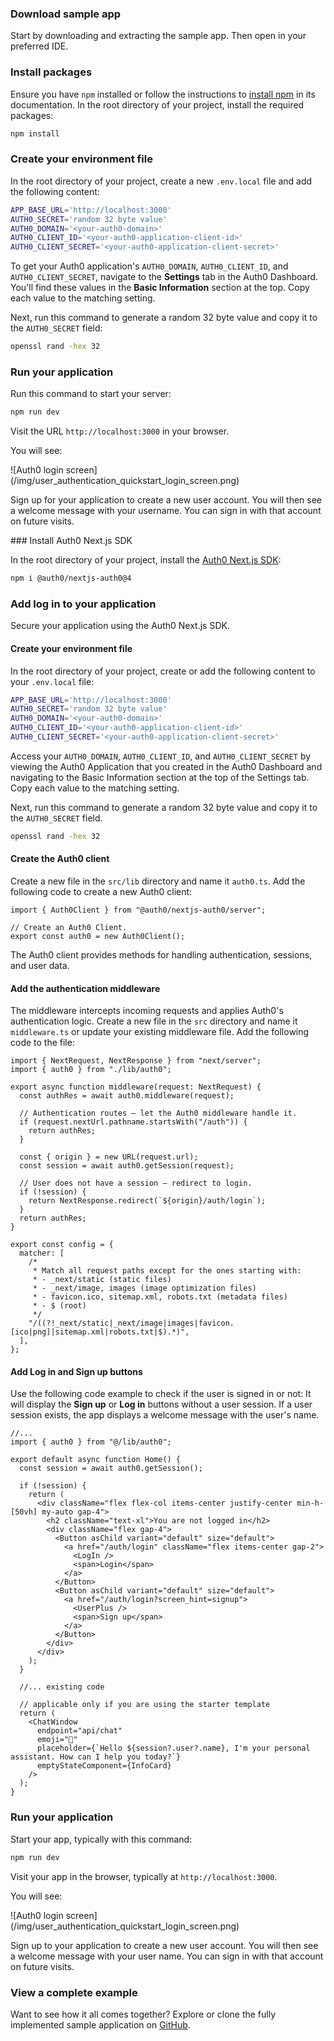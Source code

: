 
<Prerequisites />

<Tabs>
  <Tab
    title="Use sample app (recommended)"
  >
  
### Download sample app
Start by downloading and extracting the sample app. Then open in your preferred IDE.
<DownloadQuickstartButton
  category="authenticate-users"
  framework="vercel-ai-next-js"
/>

### Install packages
Ensure you have `npm` installed or follow the instructions to [install npm](https://docs.npmjs.com/downloading-and-installing-node-js-and-npm) in its documentation.
In the root directory of your project, install the required packages:

```bash wrap lines
npm install
```

### Create your environment file
In the root directory of your project, create a new `.env.local` file and add the following content:

```bash .env.local wrap lines
APP_BASE_URL='http://localhost:3000'
AUTH0_SECRET='random 32 byte value'
AUTH0_DOMAIN='<your-auth0-domain>'
AUTH0_CLIENT_ID='<your-auth0-application-client-id>'
AUTH0_CLIENT_SECRET='<your-auth0-application-client-secret>'
```
To get your Auth0 application's `AUTH0_DOMAIN`, `AUTH0_CLIENT_ID`, and `AUTH0_CLIENT_SECRET`, navigate to the **Settings** tab in the Auth0 Dashboard. You'll find these values in the **Basic Information** section at the top.
Copy each value to the matching setting.

Next, run this command to generate a random 32 byte value and copy it to the `AUTH0_SECRET` field:
```bash generate random 32 byte value
openssl rand -hex 32
```

### Run your application

Run this command to start your server:

```bash wrap lines
npm run dev
```

Visit the URL `http://localhost:3000` in your browser.

You will see:

<Frame>
  ![Auth0 login screen](/img/user_authentication_quickstart_login_screen.png)
</Frame>

Sign up for your application to create a new user account. You will then see a welcome message with your username. You can sign in with that account on future visits.


  </Tab>
  <Tab
    title="Integrate into your app"
  >
### Install Auth0 Next.js SDK

In the root directory of your project, install the [Auth0 Next.js SDK](http://next.js/):

```bash wrap lines
npm i @auth0/nextjs-auth0@4
```

### Add log in to your application

Secure your application using the Auth0 Next.js SDK.

#### Create your environment file

In the root directory of your project, create or add the following content to your `.env.local` file:

```bash .env.local wrap lines
APP_BASE_URL='http://localhost:3000'
AUTH0_SECRET='random 32 byte value'
AUTH0_DOMAIN='<your-auth0-domain>'
AUTH0_CLIENT_ID='<your-auth0-application-client-id>'
AUTH0_CLIENT_SECRET='<your-auth0-application-client-secret>'
```
Access your `AUTH0_DOMAIN`, `AUTH0_CLIENT_ID`, and `AUTH0_CLIENT_SECRET` by viewing the Auth0 Application that you created in the Auth0 Dashboard and navigating to the Basic Information section at the top of the Settings tab.
Copy each value to the matching setting.

Next, run this command to generate a random 32 byte value and copy it to the `AUTH0_SECRET` field.
```bash generate random 32 byte value
openssl rand -hex 32
```

#### Create the Auth0 client

Create a new file in the `src/lib` directory and name it `auth0.ts`. Add the following code to create a new Auth0 client:

```tsx src/lib/auth0.ts wrap lines
import { Auth0Client } from "@auth0/nextjs-auth0/server";

// Create an Auth0 Client.
export const auth0 = new Auth0Client();
```

The Auth0 client provides methods for handling authentication, sessions, and user data.

#### Add the authentication middleware

The middleware intercepts incoming requests and applies Auth0's authentication logic. Create a new file in the `src` directory and name it `middleware.ts` or update your existing middleware file. Add the following code to the file:

```tsx src/middleware.ts wrap lines
import { NextRequest, NextResponse } from "next/server";
import { auth0 } from "./lib/auth0";

export async function middleware(request: NextRequest) {
  const authRes = await auth0.middleware(request);

  // Authentication routes — let the Auth0 middleware handle it.
  if (request.nextUrl.pathname.startsWith("/auth")) {
    return authRes;
  }

  const { origin } = new URL(request.url);
  const session = await auth0.getSession(request);

  // User does not have a session — redirect to login.
  if (!session) {
    return NextResponse.redirect(`${origin}/auth/login`);
  }
  return authRes;
}

export const config = {
  matcher: [
    /*
     * Match all request paths except for the ones starting with:
     * - _next/static (static files)
     * - _next/image, images (image optimization files)
     * - favicon.ico, sitemap.xml, robots.txt (metadata files)
     * - $ (root)
     */
    "/((?!_next/static|_next/image|images|favicon.[ico|png]|sitemap.xml|robots.txt|$).*)",
  ],
};
```

#### Add Log in and Sign up buttons

Use the following code example to check if the user is signed in or not:
It will display the **Sign up** or **Log in** buttons without a user session. If a user session exists, the app displays a welcome message with the user's name.

```tsx src/app/page.tsx wrap lines highlight={5,7-27, 36}
//...
import { auth0 } from "@/lib/auth0";

export default async function Home() {
  const session = await auth0.getSession();

  if (!session) {
    return (
      <div className="flex flex-col items-center justify-center min-h-[50vh] my-auto gap-4">
        <h2 className="text-xl">You are not logged in</h2>
        <div className="flex gap-4">
          <Button asChild variant="default" size="default">
            <a href="/auth/login" className="flex items-center gap-2">
              <LogIn />
              <span>Login</span>
            </a>
          </Button>
          <Button asChild variant="default" size="default">
            <a href="/auth/login?screen_hint=signup">
              <UserPlus />
              <span>Sign up</span>
            </a>
          </Button>
        </div>
      </div>
    );
  }

  //... existing code

  // applicable only if you are using the starter template
  return (
    <ChatWindow
      endpoint="api/chat"
      emoji="🤖"
      placeholder={`Hello ${session?.user?.name}, I'm your personal assistant. How can I help you today?`}
      emptyStateComponent={InfoCard}
    />
  );
}
```

### Run your application

Start your app, typically with this command:

```bash wrap lines
npm run dev
```

Visit your app in the browser, typically at `http://localhost:3000`.

You will see:

<Frame>
  ![Auth0 login screen](/img/user_authentication_quickstart_login_screen.png)
</Frame>

Sign up to your application to create a new user account. You will then see a welcome message with your user name. You can sign in with that account on future visits.

### View a complete example
Want to see how it all comes together? Explore or clone the fully implemented sample application on [GitHub](https://github.com/auth0-samples/auth0-ai-samples/tree/main/authenticate-users/vercel-ai-next-js).

  </Tab>
</Tabs>